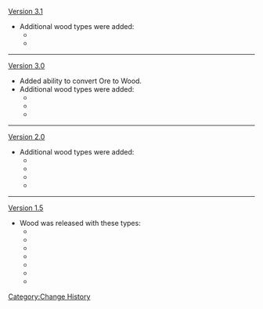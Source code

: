 [[Version 3.1]]
*Additional wood types were added:
**{{Item|Athel Wood}}
**{{Item|Mountain Date Wood}}
----
[[Version 3.0]]
*Added ability to convert Ore to Wood.
*Additional wood types were added:
**{{Item|Brightwood}}
**{{Item|Karmaphala Wood}}
**{{Item|Adhigama Wood}}
----
[[Version 2.0]]
*Additional wood types were added:
**{{Item|Aralia Wood}}
**{{Item|Maple Wood}}
**{{Item|Otogi Wood}}
**{{Item|Yumemiru Wood}}
----
[[Version 1.5]]
*Wood was released with these types:
**{{Item|Bamboo Segment}}
**{{Item|Birch Wood}}
**{{Item|Cuihua Wood}}
**{{Item|Fir Wood}}
**{{Item|Fragrant Cedar Wood}}
**{{Item|Pine Wood}}
**{{Item|Sandbearer Wood}}
<noinclude>[[Category:Change History]]</noinclude>